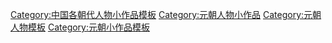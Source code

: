 [[Category:中国各朝代人物小作品模板|Category:中国各朝代人物小作品模板]]
[[Category:元朝人物小作品|Category:元朝人物小作品]]
[[Category:元朝人物模板|Category:元朝人物模板]]
[[Category:元朝小作品模板|Category:元朝小作品模板]]